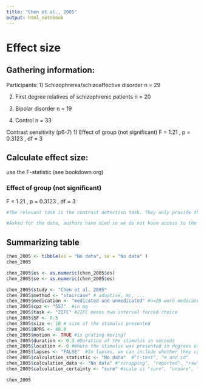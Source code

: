 ```yaml
---
title: "Chen et al., 2005"
output: html_notebook
---
```


# Effect size

## Gathering information:

Participants:
1) Schizophrenia/schizoaffective disorder n = 29

2)  First degree relatives of schizophrenic patients n = 20

3)  Bipolar disorder n = 19

4)  Control n = 33

Contrast sensitivity (p6-7)
1) Effect of group (not significant) F = 1.21 , p = 0.3123 , df = 3

## Calculate effect size:
use the F-statistic (see bookdown.org)

### Effect of group (not significant)
F = 1.21 , p = 0.3123 , df = 3
```r
#The relevant task is the contrast detection task. They only provide the F for the four groups, so it is not possible to calculate the g for the schizophrenia and control group. We need to ask for the data.

#Asked for the data, authors have died so we do not have access to the data.
```


## Summarizing table
```r
chen_2005 <- tibble(es = "No data", se = "No data" ) 
chen_2005

chen_2005$es <- as.numeric(chen_2005$es)
chen_2005$se <- as.numeric(chen_2005$es)

chen_2005$study <- "Chen et al. 2005"
chen_2005$method <- "staircase" # adaptive, mc, ... 
chen_2005$medication <- "medicated and unmedicated" #n=28 were medicated, n=1 unmedicated
chen_2005$cpz <- "557"  #in mg
chen_2005$task <- "2IFC" #2IFC means two interval forced choice
chen_2005$SF <- 0.5
chen_2005$size <- 10 # size of the stimulus presented
chen_2005$BPRS <- 40.0
chen_2005$motion <- TRUE #is grating moving?
chen_2005$duration <- 0.3 #Duration of the stimulus in seconds
chen_2005$location <- 0 #Where the stimulus was presented in degrees of visual angle (fixation = 0)
chen_2005$lapses <- "FALSE"  #In lapses, we can include whether they control for lapses (TRUE) or not (FALSE).
chen_2005$calculation_statistic <- "No data"  #"t-test", "m and sd"
chen_2005$calculation_data <- "No data" #"scrapping", "reported", "raw"
chen_2005$calculation_certainty <- "sure" #scale is "sure", "unsure", "very unsure"

chen_2005
```
